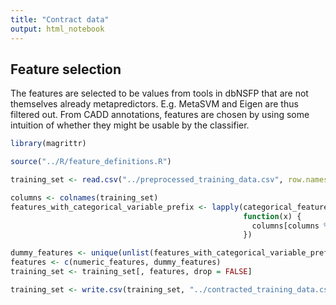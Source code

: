 ```yaml
---
title: "Contract data"
output: html_notebook
---
```


## Feature selection

The features are selected to be values from tools in dbNSFP that are not themselves already metapredictors. E.g. MetaSVM and Eigen are thus filtered out. From CADD annotations, features are chosen by using some intuition of whether they might be usable by the classifier.
```r
library(magrittr)

source("../R/feature_definitions.R")

training_set <- read.csv("../preprocessed_training_data.csv", row.names = 1, as.is = TRUE)

columns <- colnames(training_set)
features_with_categorical_variable_prefix <- lapply(categorical_features,
                                                    function(x) {
                                                      columns[columns %>% startsWith(x)]
                                                    })

dummy_features <- unique(unlist(features_with_categorical_variable_prefix))
features <- c(numeric_features, dummy_features)
training_set <- training_set[, features, drop = FALSE]

training_set <- write.csv(training_set, "../contracted_training_data.csv", row.names = TRUE)
```
